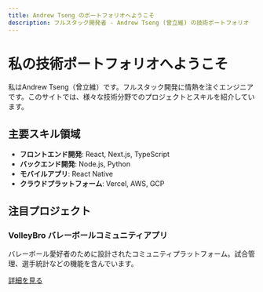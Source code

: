 ```yaml
---
title: Andrew Tseng のポートフォリオへようこそ
description: フルスタック開発者 - Andrew Tseng (曾立維) の技術ポートフォリオ
---
```


# 私の技術ポートフォリオへようこそ

私はAndrew Tseng（曾立維）です。フルスタック開発に情熱を注ぐエンジニアです。このサイトでは、様々な技術分野でのプロジェクトとスキルを紹介しています。

## 主要スキル領域

- **フロントエンド開発**: React, Next.js, TypeScript
- **バックエンド開発**: Node.js, Python
- **モバイルアプリ**: React Native
- **クラウドプラットフォーム**: Vercel, AWS, GCP

## 注目プロジェクト

### VolleyBro バレーボールコミュニティアプリ

バレーボール愛好者のために設計されたコミュニティプラットフォーム。試合管理、選手統計などの機能を含んでいます。

[詳細を見る](/ja/docs/projects/volleybro)